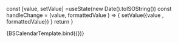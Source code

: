 

<Meta title="MDX/BSCalendar" component={BSCalendar} />

  const [value, setValue] =useState(new Date().toISOString())
  const handleChange = (value, formattedValue ) => {
    setValue({value , formattedValue})
  }
    return <BSCalendar value={value} onChange={handleChange}/>
}

<Canvas>
  <Story name="Default">
      {BSCalendarTemplate.bind({})}
  </Story>
</Canvas>